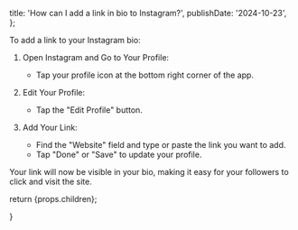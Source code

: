 
  title: 'How can I add a link in bio to Instagram?',
  publishDate: '2024-10-23',
};

To add a link to your Instagram bio:

1. Open Instagram and Go to Your Profile:

   - Tap your profile icon at the bottom right corner of the app.

2. Edit Your Profile:

   - Tap the "Edit Profile" button.

3. Add Your Link:

   - Find the "Website" field and type or paste the link you want to add.
   - Tap "Done" or "Save" to update your profile.

Your link will now be visible in your bio, making it easy for your followers to click and visit the site.

return <ArticleTemplate meta={metadata}>{props.children}</ArticleTemplate>;

}
